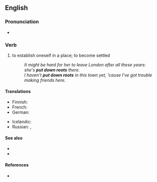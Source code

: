 ==English==

===Pronunciation===
* {{audio|En-au-put down roots.ogg|Audio (AU)|lang=en}}

===Verb===
{{head|en|verb}}

# {{lb|en|idiomatic}} to establish oneself in a place; to become settled
#: ''It might be hard for her to leave London after all these years: she's '''put down roots''' there.''
#: ''I haven't '''put down roots''' in this town yet, 'cause I've got trouble making friends here.''

====Translations====
{{trans-top|to become settled}}
* Finnish: {{t+|fi|juurtua}}
* French: {{t+|fr|prendre racine}}
* German: {{t|de|Wurzeln schlagen}}
{{trans-mid}}
* Icelandic: {{t|is|festa rætur}}
* Russian: {{t|ru|[[пуска́ть]] [[корень|ко́рни]]|impf}}, {{t|ru|[[пусти́ть]] [[корень|ко́рни]]|pf}}
{{trans-bottom}}

====See also====
* {{l|en|hang one's hat}}
* {{l|en|let the grass grow under one's feet}}

====References====
* {{R:Longman}}